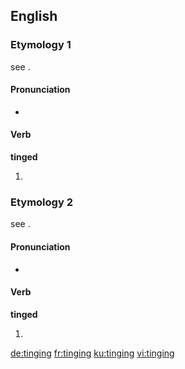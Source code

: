 ==English==

===Etymology 1===
see {{term|tinge|lang=en}}.

====Pronunciation====
* {{IPA|/tɪndʒɪŋ/|lang=en}}

====Verb====
'''tinged'''

# {{present participle of|tinge|lang=en}}

===Etymology 2===
see {{term|ting|lang=en}}.

====Pronunciation====
* {{IPA|/tɪŋɪŋ/|lang=en}}

====Verb====
'''tinged'''

# {{present participle of|ting|lang=en}}

[[de:tinging]]
[[fr:tinging]]
[[ku:tinging]]
[[vi:tinging]]